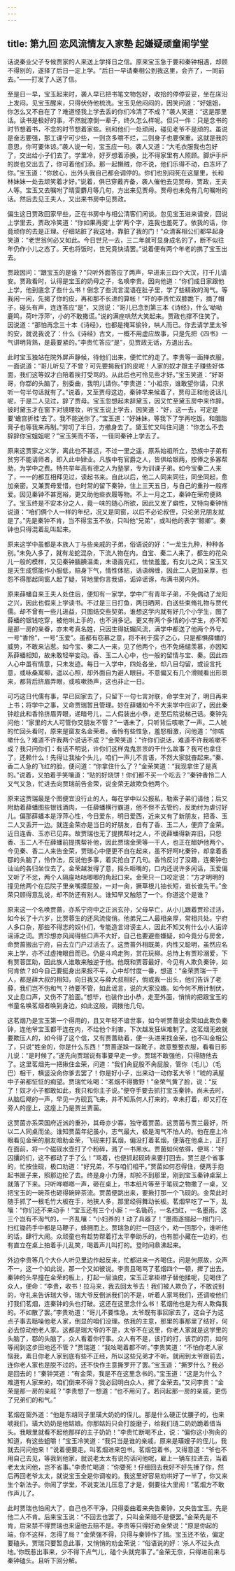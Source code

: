 ```yaml
---
---
---
```

title: 第九回 恋风流情友入家塾 起嫌疑顽童闹学堂
---

话说秦业父子专候贾家的人来送上学择日之信。原来宝玉急于要和秦钟相遇，却顾不得别的，遂择了后日一定上学。“后日一早请秦相公到我这里，会齐了，一同前去。”——打发了人送了信。

至是日一早，宝玉起来时，袭人早已把书笔文物包好，收拾的停停妥妥，坐在床沿上发闷。见宝玉醒来，只得伏侍他梳洗。宝玉见他闷闷的，因笑问道：“好姐姐，你怎么又不自在了？难道怪我上学去丢的你们冷清了不成？”袭人笑道：“这是那里话。读书是极好的事，不然就潦倒一辈子，终久怎么样呢。但只一件：只是念书的时节想着书，不念的时节想着家些。别和他们一处顽闹，碰见老爷不是顽的。虽说是奋志要强，那工课宁可少些，一则贪多嚼不烂，二则身子也要保重。这就是我的意思，你可要体谅。”袭人说一句，宝玉应一句。袭人又道：“大毛衣服我也包好了，交出给小子们去了。学里冷，好歹想着添换，比不得家里有人照顾。脚炉手炉的炭也交出去了，你可着他们添。那一起懒贼，你不说，他们乐得不动，白冻坏了你。”宝玉道：“你放心，出外头我自己都会调停的。你们也别闷死在这屋里，长和林妹妹一处去顽笑着才好。”说着，俱已穿戴齐备，袭人催他去见贾母，贾政，王夫人等。宝玉又去嘱咐了晴雯麝月等几句，方出来见贾母。贾母也未免有几句嘱咐的话。然后去见王夫人，又出来书房中见贾政。

偏生这日贾政回家早些，正在书房中与相公清客们闲谈。忽见宝玉进来请安，回说上学里去，贾政冷笑道：“你如果再提‘上学’两个字，连我也羞死了。依我的话，你竟顽你的去是正理。仔细站脏了我这地，靠脏了我的门！”众清客相公们都早起身笑道：“老世翁何必又如此。今日世兄一去，三二年就可显身成名的了，断不似往年仍作小儿之态了。天也将饭时，世兄竟快请罢。”说着便有两个年老的携了宝玉出去。

贾政因问：“跟宝玉的是谁？”只听外面答应了两声，早进来三四个大汉，打千儿请安。贾政看时，认得是宝玉的奶母之子，名唤李贵。因向他道：“你们成日家跟他上学，他到底念了些什么书！倒念了些流言混语在肚子里，学了些精致的淘气。等我闲一闲，先揭了你的皮，再和那不长进的算帐！”吓的李贵忙双膝跪下，摘了帽子，碰头有声，连连答应“是”，又回说：“哥儿已念到第三本《诗经》，什么‘呦呦鹿鸣，荷叶浮萍’，小的不敢撒谎。”说的满座哄然大笑起来。贾政也撑不住笑了。因说道：“那怕再念三十本《诗经》，也都是掩耳偷铃，哄人而已。你去请学里太爷的安，就说我说了：什么《诗经》古文，一概不用虚应故事，只是先把《四书》一气讲明背熟，是最要紧的。”李贵忙答应“是”，见贾政无话，方退出去。

此时宝玉独站在院外屏声静候，待他们出来，便忙忙的走了。李贵等一面掸衣服，一面说道：“哥儿听见了不曾？可先要揭我们的皮呢！人家的奴才跟主子赚些好体面，我们这等奴才白陪着挨打受骂的。从此后也可怜见些才好。”宝玉笑道：“好哥哥，你鄀的头脑了，别委曲，我明儿请你。”李贵道：“小祖宗，谁敢望你请，只求听一句半句话就有了。”说着，又至贾母这边，秦钟早来候着了，贾母正和他说话儿呢，于是二人见过，辞了贾母。宝玉忽想起未辞黛玉，因又忙至黛玉房中来作辞。彼时黛玉才在窗下对镜理妆，听宝玉说上学去，因笑道：“好，这一去，可定是要‘蟾宫折桂’去了。我不能送你了。”宝玉道：“好妹妹，等我下了学再吃饭。和胭脂膏子也等我来再制。”劳叨了半日，方撤身去了。黛玉忙又叫住问道：“你怎么不去辞辞你宝姐姐呢？”宝玉笑而不答，一径同秦钟上学去了。

原来这贾家之义学，离此也不甚远，不过一里之遥，原系始祖所立，恐族中子弟有贫穷不能请师者，即入此中肄业。凡族中有官爵之人，皆供给银两，按俸之多寡帮助，为学中之费。特共举年高有德之人为塾掌，专为训课子弟。如今宝秦二人来了，一一的都互相拜见过，读起书来。自此以后，他二人同来同往，同坐同起，愈加亲密。又兼贾母爱惜，也时常的留下秦钟，住上三天五日，与自己的重孙一般疼爱。因见秦钟不甚宽裕，更又助他些衣履等物。不上一月之工，秦钟在荣府便熟了。宝玉终是不安本分之人，竟一味的随心所欲，因此又发了癖性，又特向秦钟悄说道：“咱们俩个人一样的年纪，况又是同窗，以后不必论叔侄，只论弟兄朋友就是了。”先是秦钟不肯，当不得宝玉不依，只叫他“兄弟”，或叫他的表字“鲸卿”。秦钟也只得混着乱叫起来。

原来这学中虽都是本族人丁与些亲戚的子弟，俗语说的好：“一龙生九种，种种各别。”未免人多了，就有龙蛇混杂，下流人物在内。自宝、秦二人来了，都生的花朵儿一般的模样，又见秦钟腼腆温柔，未语面先红，怯怯羞羞，有女儿之风；宝玉又是天生成惯能作小服低，赔身下气，情性体贴，话语绵缠，因此二人更加亲厚，也怨不得那起同窗人起了疑，背地里你言我语，诟谇谣诼，布满书房内外。

原来薛蟠自来王夫人处住后，便知有一家学，学中广有青年子弟，不免偶动了龙阳之兴，因此也假来上学读书。不过是三日打鱼，两日晒网，白送些束脩礼物与贾代儒。却不曾有一些儿进益，只图结交些契弟。谁想这学内就有好几个小学生，图了薛蟠的银钱吃穿，被他哄上手的，也不消多记。更又有两个多情的小学生，亦不知是那一房的亲眷，亦未考真名姓，只因生得妩媚风流，满学中都送了他两个外号，一号“香怜”，一号“玉爱”。虽都有窃慕之意，将不利于孺子之心，只是都惧薛蟠的威势，不敢来沾惹。如今宝、秦二人一来，见了他两个，也不免绻缱羡慕，亦因知系薛蟠相知，故未敢轻举妄动。香、玉二人心中，也一般的留情与宝、秦。因此四人心中虽有情意，只未发迹。每日一入学中，四处各坐，却八目勾留，或设言托意，或咏桑寓柳，遥以心照，却外面自为避人眼目。不意偏又有几个滑贼看出形景来，都背后挤眉弄眼，或咳嗽扬声，这也非止一日。

可巧这日代儒有事，早已回家去了，只留下一句七言对联，命学生对了，明日再来上书；将学中之事，又命贾瑞暂且管理。妙在薛蟠如今不大来学中应卯了，因此秦钟趁此和香怜挤眉弄眼，递暗号儿，二人假装出小恭，走至后院说梯己话。秦钟先问他：“家里的大人可管你交朋友不管？”一语未了，只听背后咳嗽了一声。二人唬的忙回头看时，原来是窗友名金荣者。香怜有些性急，羞怒相激，问他道：“你咳嗽什么？难道不许我两个说话不成？”金荣笑道：“许你们说话，难道不许我咳嗽不成？我只问你们：有话不明说，许你们这样鬼鬼祟祟的干什么故事？我可也拿住了，还赖什么！先得让我抽个头儿，咱们一声儿不言语，不然大家就奋起来。”秦、香二人急的飞红的脸，便问道：“你拿住什么了？”金荣笑道：“我现拿住了是真的。”说着，又拍着手笑嚷道：“贴的好烧饼！你们都不买一个吃去？”秦钟香怜二人又气又急，忙进去向贾瑞前告金荣，说金荣无故欺负他两个。

原来这贾瑞最是个图便宜没行止的人，每在学中以公报私，勒索子弟们请他；后又附助着薛蟠图些银钱酒肉，一任薛蟠横行霸道，他不但不去管约，反助纣为虐讨好儿。偏那薛蟠本是浮萍心性，今日爱东，明日爱西，近来又有了新朋友，把香、玉二人又丢开一边。就连金荣亦是当日的好朋友，自有了香、玉二人，便弃了金荣。近日连香、玉亦已见弃。故贾瑞也无了提携帮衬之人，不说薛蟠得新弃旧，只怨香、玉二人不在薛蟠前提携帮补他，因此贾瑞金荣等一干人，也正在醋妒他两个。今见秦、香二人来告金荣，贾瑞心中便更不自在起来，虽不好呵叱秦钟，却拿着香鄀的头脑了，怜作法，反说他多事，着实抢白了几句。香怜反讨了没趣，连秦钟也讪讪的各归坐位去了。金荣越发得了意，摇头咂嘴的，口内还说许多闲话，玉爱偏又听了不忿，两个人隔座咕咕唧唧的角起口来。金荣只一口咬定说：“方才明明的撞见他两个在后院子里亲嘴摸屁股，一对一肏，撅草根儿抽长短，谁长谁先干。”金荣只顾得意乱说，却不防还有别人。谁知早又触怒了一个。你道这个是谁？

原来这一个名唤贾蔷，亦系宁府中之正派玄孙，父母早亡，从小儿跟着贾珍过活，如今长了十六岁，比贾蓉生的还风流俊俏。他弟兄二人最相亲厚，常相共处。宁府人多口杂，那些不得志的奴仆们，专能造言诽谤主人，因此不知又有什么小人诟谇谣诼之词。贾珍想亦风闻得些口声不大好，自己也要避些嫌疑，如今竟分与房舍，命贾蔷搬出宁府，自去立门户过活去了。这贾蔷外相既美，内性又聪明，虽然应名来上学，亦不过虚掩眼目而已。仍是斗鸡走狗，赏花玩柳。总恃上有贾珍溺爱，下有贾蓉匡助，因此族人谁敢来触逆于他。他既和贾蓉最好，今见有人欺负秦钟，如何肯依？如今自己要挺身出来报不平，心中却忖度一番，想道：“金荣贾瑞一干人，都是薛大叔的相知，向日我又与薛大叔相好，倘或我一出头，他们告诉了老薛，我们岂不伤和气？待要不管，如此谣言，说的大家没趣。如今何不用计制伏，又止息口声，又伤不了脸面。”想毕，也装作出小恭，走至外面，悄悄的把跟宝玉的书童名唤茗烟者唤到身边，如此这般，调拨他几句。

这茗烟乃是宝玉第一个得用的，且又年轻不谙世事，如今听贾蔷说金荣如此欺负秦钟，连他爷宝玉都干连在内，不给他个利害，下次越发狂纵难制了。这茗烟无故就要欺压人的，如今得了这个信，又有贾蔷助着，便一头进来找金荣，也不叫金相公了，只说“姓金的，你是什么东西！”贾蔷遂跺一跺靴子，故意整整衣服，看看日影儿说：“是时候了。”遂先向贾瑞说有事要早走一步。贾瑞不敢强他，只得随他去了。这里茗烟先一把揪住金荣，问道：“我们肏屁股不肏屁股，管你（毛儿）（毛巴）相干，横竖没肏你爹去罢了！你是好小子，出来动一动你茗大爷！”唬的满屋中子弟都怔怔的痴望。贾瑞忙吆喝：“茗烟不得撒野！”金荣气黄了脸，说：“反了！奴才小子都敢如此，我只和你主子说。”便夺手要去抓打宝玉秦钟。尚未去时，从脑后飕的一声，早见一方砚瓦飞来，并不知系何人打来的，幸未打着，却又打在旁人的座上，这座上乃是贾兰贾菌。

这贾菌亦系荣国府近派的重孙，其母亦少寡，独守着贾菌。这贾菌与贾兰最好，所以二人同桌而坐。谁知贾菌年纪虽小，志气最大，极是淘气不怕人的。他在座上冷眼看见金荣的朋友暗助金荣，飞砚来打茗烟，偏没打着茗烟，便落在他桌上，正打在面前，将一个磁砚水壶打了个粉碎，溅了一书黑水。贾菌如何依得，便骂：“好囚攮的们，这不都动了手了么！”骂着，也便抓起砚砖来要打回去。贾兰是个省事的，忙按住砚，极口劝道：“好兄弟，不与咱们相干。”贾菌如何忍得住，便两手抱起书匣子来，照那边抡了去。终是身小力薄，却抡不到那里，刚到宝玉秦钟桌案上就落了下来。只听哗啷啷一声，砸在桌上，书本纸片等至于笔砚之物撒了一桌，又把宝玉的一碗茶也砸得碗碎茶流。贾菌便跳出来，要揪打那一个飞砚的。金荣此时随手抓了一根毛竹大板在手，地狭人多，那里经得舞动长板。茗烟早吃了一下，乱嚷：“你们还不来动手！”宝玉还有三个小厮：一名锄药，一名扫红，一名墨雨。这三个岂有不淘气的，一齐乱嚷：“小妇养的！动了兵器了！”墨雨遂掇起一根门闩，扫红锄药手中都是马鞭子，蜂拥而上。贾瑞急的拦一回这个，劝一回那个，谁听他的话，肆行大闹。众顽童也有趁势帮着打太平拳助乐的，也有胆小藏在一边的，也有直立在桌上拍着手儿乱笑，喝着声儿叫打的。登时间鼎沸起来。

外边李贵等几个大仆人听见里边作起反来，忙都进来一齐喝住。问是何原故，众声不一，这一个如此说，那一个又如彼说。李贵且喝骂了茗烟四个一顿，撵了出去。秦钟的头早撞在金荣的板上，打起一层油皮，宝玉正拿褂襟子替他揉呢，见喝住了众人，便命：“李贵，收书！拉马来，我去回太爷去！我们被人欺负了，不敢说别的，守礼来告诉瑞大爷，瑞大爷反倒派我们的不是，听着人家骂我们，还调唆他们打我们茗烟，连秦钟的头也打破。这还在这里念什么书！茗烟他也是为有人欺侮我的。不如散了罢。”李贵劝道：“哥儿不要性急。太爷既有事回家去了，这会子为这点子事去聒噪他老人家，倒显的咱们没理。依我的主意，那里的事那里了结好，何必去惊动他老人家。这都是瑞大爷的不是，太爷不在这里，你老人家就是这学里的头脑了，鄀的头脑了，众人看着你行事。众人有不是，该打的打，该罚的罚，如何等闹到这步田地还不管？”贾瑞道：“我吆喝着都不听。”李贵笑道：“不怕你老人家恼我，素日你老人家到底有些不正经，所以这些兄弟才不听。就闹到太爷跟前去，连你老人家也是脱不过的。还不快作主意撕罗开了罢。”宝玉道：“撕罗什么？我必是回去的！”秦钟哭道：“有金荣，我是不在这里念书的。”宝玉道：“这是为什么？难道有人家来的，咱们倒来不得？我必回明白众人，撵了金荣去。”又问李贵：“金荣是那一房的亲戚？”李贵想了一想道：“也不用问了。若问起那一房的亲戚，更伤了兄弟们的和气。”

茗烟在窗外道：“他是东胡同子里璜大奶奶的侄儿。那是什么硬正仗腰子的，也来唬我们。璜大奶奶是他姑娘。你那姑妈只会打旋磨子，给我们琏二奶奶跪着借当头。我眼里就看不起他那样的主子奶奶！”李贵忙断喝不止，说：“偏你这小狗肏的知道，有这些蛆嚼！”宝玉冷笑道：“我只当是谁的亲戚，原来是璜嫂子的侄儿，我就去问问他来！”说着便要走。叫茗烟进来包书。茗烟包着书，又得意道：“爷也不用自己去见，等我到他家，就说老太太有说的话问他呢，雇上一辆车拉进去，当着老太太问他，岂不省事。”李贵忙喝道：“你要死！仔细回去我好不好先捶了你，然后再回老爷太太，就说宝玉全是你调唆的。我这里好容易劝哄好了一半了，你又来生个新法子。你闹了学堂，不说变法儿压息了才是，倒要往大里闹！”茗烟方不敢作声儿了。

此时贾瑞也怕闹大了，自己也不干净，只得委曲着来央告秦钟，又央告宝玉。先是他二人不肯。后来宝玉说：“不回去也罢了，只叫金荣赔不是便罢。”金荣先是不肯，后来禁不得贾瑞也来逼他去赔不是。李贵等只得好劝金荣说：“原是你起的端，你不这样，怎得了局？”金荣强不得，只得与秦钟作了揖。宝玉还不依，偏定要磕头。贾瑞只要暂息此事，又悄悄的劝金荣说：“俗语说的好：‘杀人不过头点地。’你既惹出事来，少不得下点气儿，磕个头就完事了。”金荣无奈，只得进前来与秦钟磕头。且听下回分解。

 　

